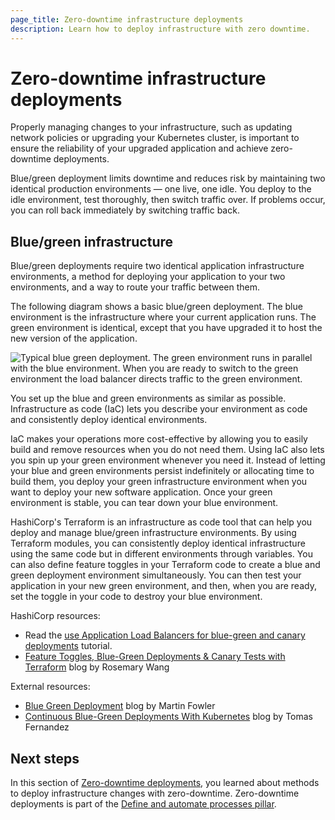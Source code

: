 ```yaml
---
page_title: Zero-downtime infrastructure deployments
description: Learn how to deploy infrastructure with zero downtime.
---
```


# Zero-downtime infrastructure deployments

Properly managing changes to your infrastructure, such as updating network policies or upgrading your Kubernetes cluster, is important to ensure the reliability of your upgraded application and achieve zero-downtime deployments. 

Blue/green deployment limits downtime and reduces risk by maintaining two identical production environments — one live, one idle. You deploy to the idle environment, test thoroughly, then switch traffic over. If problems occur, you can roll back immediately by switching traffic back. 

## Blue/green infrastructure

Blue/green deployments require two identical application infrastructure environments, a method for deploying your application to your two environments, and a way to route your traffic between them.

The following diagram shows a basic blue/green deployment. The blue environment is the infrastructure where your current application runs. The green environment is identical, except that you have upgraded it to host the new version of the application.

![Typical blue green deployment. The green environment runs in parallel with the blue environment. When you are ready to switch to the green environment the load balancer directs traffic to the green environment.](/img/docs/well-architected-framework/blue-green-canary-tests-deployments/blue-green-deployment.png)

You set up the blue and green environments as similar as possible. Infrastructure as code (IaC) lets you describe your environment as code and consistently deploy identical environments.

IaC makes your operations more cost-effective by allowing you to easily build and remove resources when you do not need them. Using IaC also lets you spin up your green environment whenever you need it. Instead of letting your blue and green environments persist indefinitely or allocating time to build them, you
deploy your green infrastructure environment when you want to deploy your new software application. Once your green environment is stable, you can tear down your blue environment. 

HashiCorp's Terraform is an infrastructure as code tool that can help you deploy and manage blue/green infrastructure environments. By using Terraform modules, you can consistently deploy identical infrastructure using the same code but in different environments through variables. You can also define feature toggles in your Terraform code to create a blue and green deployment environment simultaneously. You can then test your application in your new green environment, and then, when you are ready, set the toggle in your code to destroy your blue environment. 

HashiCorp resources:

- Read the [use Application Load Balancers for blue-green and canary deployments](/terraform/tutorials/aws/blue-green-canary-tests-deployments) tutorial.
- [Feature Toggles, Blue-Green Deployments & Canary Tests with Terraform](https://www.hashicorp.com/blog/terraform-feature-toggles-blue-green-deployments-canary-test) blog by Rosemary Wang

External resources:

- [Blue Green Deployment](https://martinfowler.com/bliki/BlueGreenDeployment.html) blog by Martin Fowler 
- [Continuous Blue-Green Deployments With Kubernetes](https://semaphoreci.com/blog/continuous-blue-green-deployments-with-kubernetes) blog by Tomas Fernandez

## Next steps

In this section of [Zero-downtime deployments](/well-architected-framework/define-and-automate-processes/deploy-systems/zero-downtime-deployment), you learned about methods to deploy infrastructure changes with zero-downtime. Zero-downtime deployments is part of the [Define and automate processes pillar](/well-architected-framework/define-and-automate-processes).